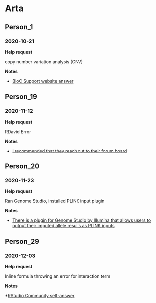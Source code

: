 # Arta

## Person_1

### 2020-10-21

**Help request**

copy number variation analysis (CNV)

**Notes**

* [BioC Support website answer](https://support.bioconductor.org/p/134876/#134917)

## Person_19

### 2020-11-12

**Help request**

RDavid Error

**Notes**

* [I recommended that they reach out to their forum board](https://support.bioconductor.org/p/p132558/#p132872)

## Person_20

### 2020-11-23

**Help request**

Ran Genome Studio, installed PLINK input plugin

**Notes**

* [There is a plugin for Genome Studio by Illumina that allows users to output their imputed allele results as PLINK inputs](https://support.illumina.com/downloads/genomestudio-2-0-plug-ins.html)

## Person_29

### 2020-12-03

**Help request**

Inline formula throwing an error for interaction term

**Notes**

*[RStudio Community self-answer](https://community.rstudio.com/t/recipes-package-cannot-create-interaction-term-in-step-interact/89860)



